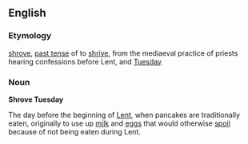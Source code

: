 ==English==
===Etymology===
[[shrove]], [[past tense]] of to [[shrive]], from the mediaeval practice of priests hearing confessions before Lent, and [[Tuesday]]

===Noun===
'''Shrove Tuesday'''

The day before the beginning of [[Lent]], when pancakes are traditionally eaten, originally to use up [[milk]] and [[egg]]s that would otherwise [[spoil]] because of not being eaten during Lent.